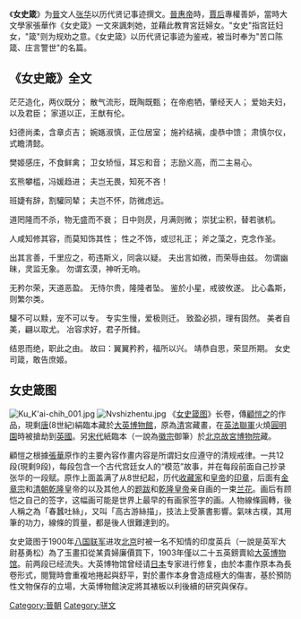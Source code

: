 《'''女史箴'''》为[[晉|晉]]文人[[张华|张华]]以历代贤记事迹撰文。[[晉惠帝|晉惠帝]]時，[[賈后|賈后]]專權善妒，當時大文學家張華作《女史箴》一文來諷刺她，並藉此教育宮廷婦女。"女史"指宫廷妇女，"箴"则为规劝之意。《女史箴》以历代贤记事迹为鉴戒，被当时奉为"苦口陈箴、庄言警世"的名篇。

==《女史箴》全文==

茫茫造化，两仪既分；
散气流形，既陶既甄；
在帝庖牺，肇经天人；
爱始夫妇，以及君臣；
家道以正，王猷有伦。

妇德尚柔，含章贞吉；
婉嫕淑慎，正位居室；
施衿结褵，虔恭中馈；
肃慎尔仪，式瞻清懿。

樊姬感庄，不食鲜禽；
卫女矫恒，耳忘和音；
志励义高，而二主易心。

玄熊攀槛，冯媛趋进；
夫岂无畏，知死不吝！

班婕有辞，割驩同辇；
夫岂不怀，防微虑远。

道罔隆而不杀，物无盛而不衰；
日中则昃，月满则微；
崇犹尘积，替若骇机。

人咸知修其容，而莫知饰其性；
性之不饰，或愆礼正；
斧之藻之，克念作圣。

出其言善，千里应之，苟违斯义，同衾以疑。
夫出言如微，而荣辱由兹。
勿谓幽昧，灵监无象。
勿谓玄漠，神听无响。

无矜尔荣，天道恶盈。
无恃尔贵，隆隆者坠。
鉴於小星，戒彼攸遂。
比心螽斯，则繁尔类。

驩不可以黩，宠不可以专。
专实生慢，爱极则迁。
致盈必损，理有固然。
美者自美，翩以取尤。
冶容求好，君子所雠。

结恩而绝，职此之由。     
故曰：翼翼矜矜，福所以兴。
靖恭自思，荣显所期。
女史司箴，敢告庶姬。

==女史箴图==
[[File:Ku_K'ai-chih_001.jpg|right]]
[[File:Nvshizhentu.jpg|right]]
《[[女史箴图|女史箴图]]》长卷，傳[[顧愷之|顧愷之]]的作品，現剩[[唐|唐]](8世紀)絹臨本藏於[[大英博物館|大英博物館]]，原為[[清|清]]宮藏畫，在[[英法聯軍|英法聯軍]]火燒[[圓明園|圓明園]]時被搶劫到[[英國|英國]]。另[[宋代|宋代]]紙臨本（一說為[[宋徽宗|徽宗]]御筆）於[[北京故宮博物院|北京故宮博物院]]藏。

顧愷之根據[[張華|張華]]原作的主要內容作畫内容是所谓妇女应遵守的清规戒律。一共12段(現剩9段)，每段包含一个古代宫廷女人的“模范”故事，并在每段前面自己抄录张华的一段赋。原作上面盖满了从8世纪起，历代[[收藏家|收藏家]]和[[皇帝|皇帝]]的[[印章|印章]]，后面有[[金章宗|金章宗]]和[[清朝|清朝]][[乾隆|乾隆]]皇帝的以及其他人的[[题跋|题跋]]和[[乾隆皇帝|乾隆皇帝]]亲自画的一束[[兰花|兰花]]。画后有顾恺之自己的签字，这幅画可能是世界上最早的有画家签字的画。人物線條圓轉，後人稱之為「春蠶吐絲」，又叫「高古游絲描」，技法上受篆書影響。氣味古樸，其用筆的功力，線條的質量，都是後人很難達到的。


女史箴图于1900年[[八国联军|八国联军]]进攻[[北京|北京]]时被一名不知情的印度英兵（一說是英军大尉基勇松）為了玉畫扣從某貴婦廉價買下，1903年僅以二十五英鎊賣給[[大英博物馆|大英博物馆]]。前两段已经流失。大英博物馆曾经请[[日本|日本]]专家进行修复，由於本畫作原本為長卷形式，閱覽時會重複地捲起與舒平，對於畫作本身會造成極大的傷害，基於預防性文物保存的立場，大英博物館決定將其裱板以利後續的研究與保存。

[[Category:晉朝|Category:晉朝]]
[[Category:骈文|Category:骈文]]